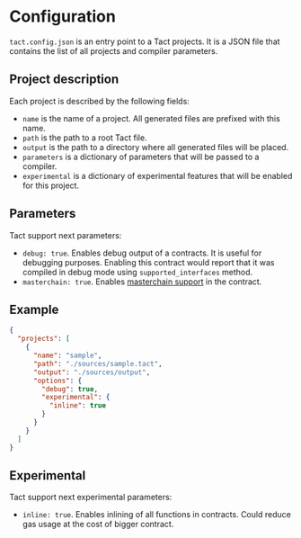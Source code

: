 # Configuration

`tact.config.json` is an entry point to a Tact projects. It is a JSON file that contains the list of all projects and compiler parameters.

## Project description

Each project is described by the following fields:
* `name` is the name of a project. All generated files are prefixed with this name.
* `path` is the path to a root Tact file.
* `output` is the path to a directory where all generated files will be placed.
* `parameters` is a dictionary of parameters that will be passed to a compiler.
* `experimental` is a dictionary of experimental features that will be enabled for this project.

## Parameters

Tact support next parameters:
* `debug: true`. Enables debug output of a contracts. It is useful for debugging purposes. Enabling this contract would report that it was compiled in debug mode using `supported_interfaces` method.
* `masterchain: true`. Enables [masterchain support](/language/guides/masterchain) in the contract.

## Example

```json
{
  "projects": [
    {
      "name": "sample",
      "path": "./sources/sample.tact",
      "output": "./sources/output",
      "options": {
        "debug": true,
        "experimental": {
          "inline": true
        }
      }
    }
  ]
}
```

## Experimental

Tact support next experimental parameters:

* `inline: true`. Enables inlining of all functions in contracts. Could reduce gas usage at the cost of bigger contract.
